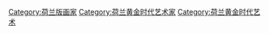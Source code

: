 [[Category:荷兰版画家|Category:荷兰版画家]]
[[Category:荷兰黄金时代艺术家|Category:荷兰黄金时代艺术家]]
[[Category:荷兰黄金时代艺术|Category:荷兰黄金时代艺术]]